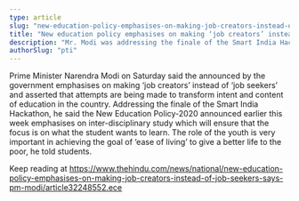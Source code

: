```yaml
---
type: article
slug: "new-education-policy-emphasises-on-making-job-creators-instead-of-job-seekers-says-pm-modi"
title: "New education policy emphasises on making ‘job creators’ instead of ‘job seekers’, says PM Modi"
description: "Mr. Modi was addressing the finale of the Smart India Hackathon"
authorSlug: "pti"
---
```


Prime Minister Narendra Modi on Saturday said the 
 announced by the government emphasises on making ‘job creators’ instead of ‘job seekers’ and asserted that attempts are being made to transform intent and content of education in the country.
Addressing the finale of the Smart India Hackathon, he said the New Education Policy-2020 announced earlier this week emphasises on inter-disciplinary study which will ensure that the focus is on what the student wants to learn.
The role of the youth is very important in achieving the goal of ‘ease of living’ to give a better life to the poor, he told students.

Keep reading at https://www.thehindu.com/news/national/new-education-policy-emphasises-on-making-job-creators-instead-of-job-seekers-says-pm-modi/article32248552.ece
